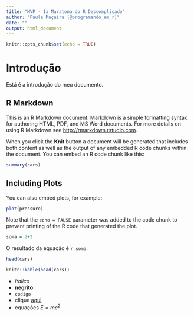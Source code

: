 ```yaml
---
title: "MVP - 1a Maratona do R Descomplicado"
author: "Paula Maçaira (@programando_em_r)"
date: ""
output: html_document
---
```


```r
knitr::opts_chunk$set(echo = TRUE)
```

# Introdução

Está é a introdução do meu documento.

## R Markdown

This is an R Markdown document. Markdown is a simple formatting syntax for authoring HTML, PDF, and MS Word documents. For more details on using R Markdown see <http://rmarkdown.rstudio.com>.

When you click the **Knit** button a document will be generated that includes both content as well as the output of any embedded R code chunks within the document. You can embed an R code chunk like this:

```r
summary(cars)
```

## Including Plots

You can also embed plots, for example:

```r
plot(pressure)
```

Note that the `echo = FALSE` parameter was added to the code chunk to prevent printing of the R code that generated the plot.

```r
soma = 2+2
```

O resultado da equação é `r soma`.

```r
head(cars)
```

```r
knitr::kable(head(cars))
```

- *italico*
- **negrito**
- `codigo`
- clique [aqui](http://rmarkdown.rstudio.com)
- equações $E = mc^2$